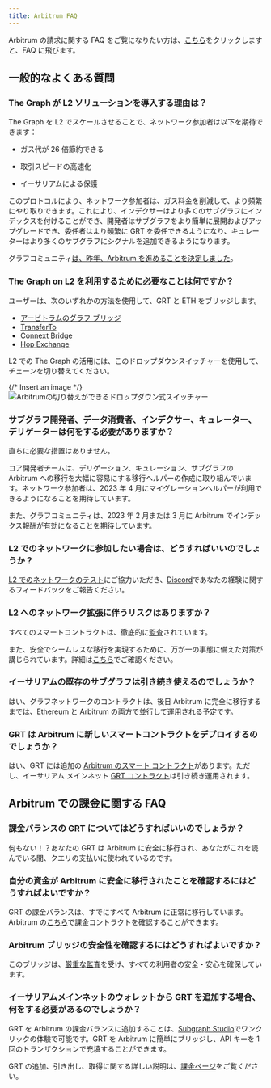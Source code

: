 ```yaml
---
title: Arbitrum FAQ
---
```


Arbitrum の請求に関する FAQ をご覧になりたい方は、[こちら](#billing-on-arbitrum-faqs)をクリックしますと、FAQ に飛びます。

## 一般的なよくある質問

### The Graph が L2 ソリューションを導入する理由は？

The Graph を L2 でスケールさせることで、ネットワーク参加者は以下を期待できます：

- ガス代が 26 倍節約できる

- 取引スピードの高速化

- イーサリアムによる保護

このプロトコルにより、ネットワーク参加者は、ガス料金を削減して、より頻繁にやり取りできます。これにより、インデクサーはより多くのサブグラフにインデックスを付けることができ、開発者はサブグラフをより簡単に展開およびアップグレードでき、委任者はより頻繁に GRT を委任できるようになり、キュレーターはより多くのサブグラフにシグナルを追加できるようになります。

グラフコミュニティ[は、昨年、Arbitrum を進めることを決定しました](https://forum.thegraph.com/t/gip-0031-arbitrum-grt-bridge/3305)。

### The Graph on L2 を利用するために必要なことは何ですか？

ユーザーは、次のいずれかの方法を使用して、GRT と ETH をブリッジします。

- [アービトラムのグラフ ブリッジ](https://bridge.arbitrum.io/?l2ChainId=42161)
- [TransferTo](https://transferto.xyz/swap)
- [Connext Bridge](https://bridge.connext.network/)
- [Hop Exchange](https://app.hop.exchange/#/send?token=ETH)

L2 での The Graph の活用には、このドロップダウンスイッチャーを使用して、チェーンを切り替えてください。

{/* Insert an image */} ![Arbitrumの切り替えができるドロップダウン式スイッチャー](/img/arbitrum-screenshot-toggle.png)

### サブグラフ開発者、データ消費者、インデクサー、キュレーター、デリゲーターは何をする必要がありますか？

直ちに必要な措置はありません。

コア開発者チームは、デリゲーション、キュレーション、サブグラフの Arbitrum への移行を大幅に容易にする移行ヘルパーの作成に取り組んでいます。ネットワーク参加者は、2023 年 4 月にマイグレーションヘルパーが利用できるようになることを期待しています。

また、グラフコミュニティは、2023 年 2 月または 3 月に Arbitrum でインデックス報酬が有効になることを期待しています。

### L2 でのネットワークに参加したい場合は、どうすればいいのでしょうか？

[L2 でのネットワークのテスト](https://testnet.thegraph.com/explorer)にご協力いただき、[Discord](https://discord.gg/vtvv7FP)であなたの経験に関するフィードバックをご報告ください。

### L2 へのネットワーク拡張に伴うリスクはありますか？

すべてのスマートコントラクトは、徹底的に[監査](https://github.com/graphprotocol/contracts/blob/dev/audits/OpenZeppelin/2022-07-graph-arbitrum-bridge-audit.pdf)されています。

また、安全でシームレスな移行を実現するために、万が一の事態に備えた対策が講じられています。詳細は[こちら](https://forum.thegraph.com/t/gip-0037-the-graph-arbitrum-deployment-with-linear-rewards-minted-in-l2/3551#risks-and-security-considerations-20)でご確認ください。

### イーサリアムの既存のサブグラフは引き続き使えるのでしょうか？

はい、グラフネットワークのコントラクトは、後日 Arbitrum に完全に移行するまでは、Ethereum と Arbitrum の両方で並行して運用される予定です。

### GRT は Arbitrum に新しいスマートコントラクトをデプロイするのでしょうか？

はい、GRT には追加の [Arbitrum のスマート コントラクト](https://arbiscan.io/address/0x9623063377ad1b27544c965ccd7342f7ea7e88c7)があります。ただし、イーサリアム メインネット [GRT コントラクト](https://etherscan.io/token/0xc944e90c64b2c07662a292be6244bdf05cda44a7)は引き続き運用されます。

## Arbitrum での課金に関する FAQ

### 課金バランスの GRT についてはどうすればいいのでしょうか？

何もない！？あなたの GRT は Arbitrum に安全に移行され、あなたがこれを読んでいる間、クエリの支払いに使われているのです。

### 自分の資金が Arbitrum に安全に移行されたことを確認するにはどうすればよいですか？

GRT の課金バランスは、すでにすべて Arbitrum に正常に移行しています。Arbitrum の[こちら](https://arbiscan.io/address/0x1B07D3344188908Fb6DEcEac381f3eE63C48477a)で課金コントラクトを確認することができます。

### Arbitrum ブリッジの安全性を確認するにはどうすればよいですか？

このブリッジは、[厳重な監査](https://code4rena.com/contests/2022-10-the-graph-l2-bridge-contest)を受け、すべての利用者の安全・安心を確保しています。

### イーサリアムメインネットのウォレットから GRT を追加する場合、何をする必要があるのでしょうか？

GRT を Arbitrum の課金バランスに追加することは、[Subgraph Studio](https://thegraph.com/studio/)でワンクリックの体験で可能です。GRT を Arbitrum に簡単にブリッジし、API キーを 1 回のトランザクションで充填することができます。

GRT の追加、引き出し、取得に関する詳しい説明は、[課金ページ](https://thegraph.com/docs/en/billing/)をご覧ください。
